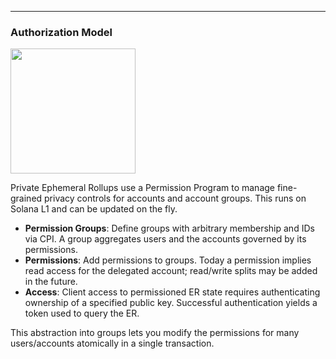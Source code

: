 
---

### Authorization Model

<img height="200" src="/images/TEE_permission.png" />

Private Ephemeral Rollups use a Permission Program to manage fine-grained privacy controls for accounts and account groups. This runs on Solana L1 and can be updated on the fly.

- **Permission Groups**: Define groups with arbitrary membership and IDs via CPI. A group aggregates users and the accounts governed by its permissions.
- **Permissions**: Add permissions to groups. Today a permission implies read access for the delegated account; read/write splits may be added in the future.
- **Access**: Client access to permissioned ER state requires authenticating ownership of a specified public key. Successful authentication yields a token used to query the ER.


<TeeEndpoint />

This abstraction into groups lets you modify the permissions for many users/accounts atomically in a single transaction.

<TeeCards />
